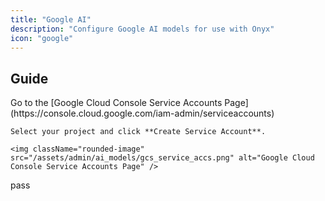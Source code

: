 ```yaml
---
title: "Google AI"
description: "Configure Google AI models for use with Onyx"
icon: "google"
---
```


## Guide

<Steps>
  <Step title="Create a Service Account for Onyx">
    Go to the [Google Cloud Console Service Accounts Page](https://console.cloud.google.com/iam-admin/serviceaccounts)

    Select your project and click **Create Service Account**.

    <img className="rounded-image" src="/assets/admin/ai_models/gcs_service_accs.png" alt="Google Cloud Console Service Accounts Page" />
  </Step>

  <NavigateToAiModels />

  <Step title="Configure Google AI">
    pass
  </Step>

  <StandardAiModelConfigs />
</Steps>
